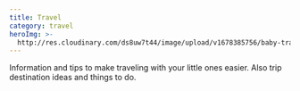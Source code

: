 ```yaml
---
title: Travel
category: travel
heroImg: >-
  http://res.cloudinary.com/ds8uw7t44/image/upload/v1678385756/baby-travel-mountain-cover_ptdjy3.webp
---
```


Information and tips to make traveling with your little ones easier. Also trip destination ideas and things to do.

